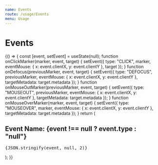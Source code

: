 ```yaml
---
name: Events
route: /usage/Events
menu: Usage
---
```



# Events

<Playground>
  {() => {
    const [event, setEvent] = useState(null);
    function onClickMarker(marker, event, target) {
      setEvent({
        type: "CLICK",
        marker,
        eventMouse: { x: event.clientX, y: event.clientY },
        target
      });
    }
    function onDefocus(previousMarker, event, target) {
      setEvent({
        type: "DEFOCUS",
        previousMarker,
        eventMouse: { x: event.clientX, y: event.clientY },
        targetMetadata: target.metadata
      });
    }
    function onMouseOutMarker(previousMarker, event, target) {
      setEvent({
        type: "MOUSEOUT",
        previousMarker,
        eventMouse: { x: event.clientX, y: event.clientY },
        targetMetadata: target.metadata
      });
    }
    function onMouseOverMarker(marker, event, target) {
      setEvent({
        type: "MOUSEOVER",
        marker,
        eventMouse: { x: event.clientX, y: event.clientY },
        targetMetadata: target.metadata
      });
    }
    return (
      <div>
        <div style={{ background: "#efefef", height: 400, width: "100%" }}>
          <ReactGlobe
            markers={markers}
            onClickMarker={onClickMarker}
            onDefocus={onDefocus}
            onMouseOutMarker={onMouseOutMarker}
            onMouseOverMarker={onMouseOverMarker}
          />
        </div>
        <h2>
          <b>Event Name:</b> {event !== null ? event.type : "null"}
        </h2>
        <pre style={{ fontSize: 10 }}>{JSON.stringify(event, null, 2)}</pre>
      </div>
    );
  }}
</Playground>
